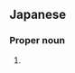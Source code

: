 ==Japanese==
{{ja-kanjitab|しも|くぼ|yomi=k}}

===Proper noun===
{{ja-pos|proper|しもくぼ}}

# {{surname|lang=ja|sort=しもくぼ}}